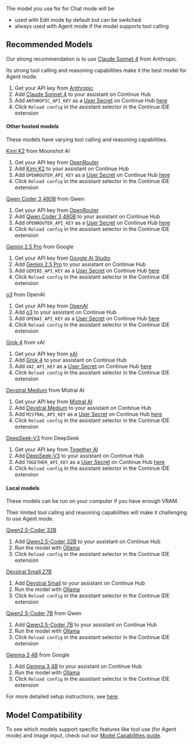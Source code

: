 The model you use for for Chat mode will be

- used with Edit mode by default but can be switched
- always used with Agent mode if the model supports tool calling

## Recommended Models

Our strong recommendation is to use [Claude Sonnet 4](https://hub.synapse.dev/anthropic/claude-4-sonnet) from Anthropic.

Its strong tool calling and reasoning capabilities make it the best model for Agent mode.

1. Get your API key from [Anthropic](https://console.anthropic.com/)
2. Add [Claude Sonnet 4](https://hub.synapse.dev/anthropic/claude-4-sonnet) to your assistant on Continue Hub
3. Add `ANTHROPIC_API_KEY` as a [User Secret](https://docs.synapse.dev/hub/secrets/secret-types#user-secrets) on Continue Hub [here](https://hub.synapse.dev/settings/secrets)
4. Click `Reload config` in the assistant selector in the Continue IDE extension

#### Other hosted models

These models have varying tool calling and reasoning capabilities.

[Kimi K2](https://hub.synapse.dev/openrouter/kimi-k2) from Moonshot AI

1. Get your API key from [OpenRouter](https://openrouter.ai/settings/keys)
2. Add [Kimi K2](https://hub.synapse.dev/openrouter/kimi-k2) to your assistant on Continue Hub
3. Add `OPENROUTER_API_KEY` as a [User Secret](https://docs.synapse.dev/hub/secrets/secret-types#user-secrets) on Continue Hub [here](https://hub.synapse.dev/settings/secrets)
4. Click `Reload config` in the assistant selector in the Continue IDE extension

[Qwen Coder 3 480B](https://hub.synapse.dev/openrouter/qwen3-coder) from Qwen

1. Get your API key from [OpenRouter](https://openrouter.ai/settings/keys)
2. Add [Qwen Coder 3 480B](https://hub.synapse.dev/openrouter/qwen3-coder) to your assistant on Continue Hub
3. Add `OPENROUTER_API_KEY` as a [User Secret](https://docs.synapse.dev/hub/secrets/secret-types#user-secrets) on Continue Hub [here](https://hub.synapse.dev/settings/secrets)
4. Click `Reload config` in the assistant selector in the Continue IDE extension

[Gemini 2.5 Pro](https://hub.synapse.dev/google/gemini-2.5-pro) from Google

1. Get your API key from [Google AI Studio](https://aistudio.google.com)
2. Add [Gemini 2.5 Pro](https://hub.synapse.dev/google/gemini-2.5-pro) to your assistant on Continue Hub
3. Add `GEMINI_API_KEY` as a [User Secret](https://docs.synapse.dev/hub/secrets/secret-types#user-secrets) on Continue Hub [here](https://hub.synapse.dev/settings/secrets)
4. Click `Reload config` in the assistant selector in the Continue IDE extension

[o3](https://hub.synapse.dev/openai/o3) from OpenAI

1. Get your API key from [OpenAI](https://platform.openai.com)
2. Add [o3](https://hub.synapse.dev/openai/o3) to your assistant on Continue Hub
3. Add `OPENAI_API_KEY` as a [User Secret](https://docs.synapse.dev/hub/secrets/secret-types#user-secrets) on Continue Hub [here](https://hub.synapse.dev/settings/secrets)
4. Click `Reload config` in the assistant selector in the Continue IDE extension

[Grok 4](https://hub.synapse.dev/xai/grok-4) from xAI

1. Get your API key from [xAI](https://console.x.ai/)
2. Add [Grok 4](https://hub.synapse.dev/xai/grok-4) to your assistant on Continue Hub
3. Add `XAI_API_KEY` as a [User Secret](https://docs.synapse.dev/hub/secrets/secret-types#user-secrets) on Continue Hub [here](https://hub.synapse.dev/settings/secrets)
4. Click `Reload config` in the assistant selector in the Continue IDE extension

[Devstral Medium](https://hub.synapse.dev/mistral/devstral-medium) from Mistral AI

1. Get your API key from [Mistral AI](https://console.mistral.ai/)
2. Add [Devstral Medium](https://hub.synapse.dev/mistral/devstral-medium) to your assistant on Continue Hub
3. Add `MISTRAL_API_KEY` as a [User Secret](https://docs.synapse.dev/hub/secrets/secret-types#user-secrets) on Continue Hub [here](https://hub.synapse.dev/settings/secrets)
4. Click `Reload config` in the assistant selector in the Continue IDE extension

[DeepSeek-V3](https://hub.synapse.dev/togetherai/deepseek-v3) from DeepSeek

1. Get your API key from [Together AI](https://api.together.ai)
2. Add [DeepSeek-V3](https://hub.synapse.dev/togetherai/deepseek-v3) to your assistant on Continue Hub
3. Add `TOGETHER_API_KEY` as a [User Secret](https://docs.synapse.dev/hub/secrets/secret-types#user-secrets) on Continue Hub [here](https://hub.synapse.dev/settings/secrets)
4. Click `Reload config` in the assistant selector in the Continue IDE extension

#### Local models

These models can be run on your computer if you have enough VRAM.

Their limited tool calling and reasoning capabilities will make it challenging to use Agent mode.

[Qwen2.5-Coder 32B](https://hub.synapse.dev/ollama/qwen2.5-coder-32b)

1. Add [Qwen2.5-Coder 32B](https://hub.synapse.dev/ollama/qwen2.5-coder-32b) to your assistant on Continue Hub
2. Run the model with [Ollama](https://docs.synapse.dev/guides/ollama-guide#using-ollama-with-synapse-a-developers-guide)
3. Click `Reload config` in the assistant selector in the Continue IDE extension

[Devstral Small 27B](https://hub.synapse.dev/ollama/devstral)

1. Add [Devstral Small](https://hub.synapse.dev/ollama/devstral) to your assistant on Continue Hub
2. Run the model with [Ollama](https://docs.synapse.dev/guides/ollama-guide#using-ollama-with-synapse-a-developers-guide)
3. Click `Reload config` in the assistant selector in the Continue IDE extension

[Qwen2.5-Coder 7B](https://hub.synapse.dev/ollama/qwen2.5-coder-7b) from Qwen

1. Add [Qwen2.5-Coder 7B](https://hub.synapse.dev/ollama/qwen2.5-coder-7b) to your assistant on Continue Hub
2. Run the model with [Ollama](https://docs.synapse.dev/guides/ollama-guide#using-ollama-with-synapse-a-developers-guide)
3. Click `Reload config` in the assistant selector in the Continue IDE extension

[Gemma 3 4B](https://hub.synapse.dev/ollama/gemma3-4b) from Google

1. Add [Gemma 3 4B](https://hub.synapse.dev/ollama/gemma3-4b) to your assistant on Continue Hub
2. Run the model with [Ollama](https://docs.synapse.dev/guides/ollama-guide#using-ollama-with-synapse-a-developers-guide)
3. Click `Reload config` in the assistant selector in the Continue IDE extension

For more detailed setup instructions, see [here](/getting-started/install#setup-your-first-model).

## Model Compatibility

To see which models support specific features like tool use (for Agent mode) and image input, check out our [Model Capabilities guide](/customize/deep-dives/model-capabilities#model-compatibility-matrix).
